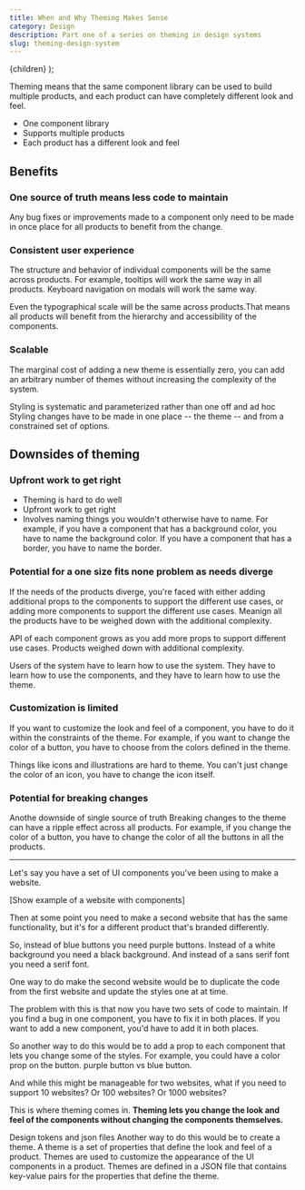 ```yaml
---
title: When and Why Theming Makes Sense
category: Design
description: Part one of a series on theming in design systems
slug: theming-design-system
---
```


  <BlogPostLayout meta={meta}>{children}</BlogPostLayout>
);

Theming means that the same component library can be used to build multiple products, and each product can have completely different look and feel. 

- One component library
- Supports multiple products
- Each product has a different look and feel

## Benefits

### One source of truth means less code to maintain
Any bug fixes or improvements made to a component only need to be made in once place for all products to benefit from the change.

### Consistent user experience
The structure and behavior of individual components will be the same across products. For example, tooltips will work the same way in all products. Keyboard navigation on modals will work the same way. 

Even the typographical scale will be the same across products.That means all products will benefit from the hierarchy and accessibility of the components.

### Scalable 
The marginal cost of adding a new theme is essentially zero, you can add an arbitrary number of themes without increasing the complexity of the system.

Styling is systematic and parameterized rather than one off and ad hoc
Styling changes have to be made in one place -- the theme -- and from a constrained set of options. 

## Downsides of theming

### Upfront work to get right
- Theming is hard to do well
- Upfront work to get right
- Involves naming things you wouldn't otherwise have to name. For example, if you have a component that has a background color, you have to name the background color. If you have a component that has a border, you have to name the border.

### Potential for a one size fits none problem as needs diverge
If the needs of the products diverge, you're faced with either adding additional props to the components to support the different use cases, or adding more components to support the different use cases. Meanign all the products have to be weighed down with the additional complexity.

API of each component grows as you add more props to support different use cases. Products weighed down with additional complexity.

Users of the system have to learn how to use the system. They have to learn how to use the components, and they have to learn how to use the theme.

### Customization is limited
If you want to customize the look and feel of a component, you have to do it within the constraints of the theme. For example, if you want to change the color of a button, you have to choose from the colors defined in the theme.

Things like icons and illustrations are hard to theme. You can't just change the color of an icon, you have to change the icon itself.

### Potential for breaking changes
Anothe downside of single source of truth
Breaking changes to the theme can have a ripple effect across all products. For example, if you change the color of a button, you have to change the color of all the buttons in all the products.

--- 

Let's say you have a set of UI components you've been using to make a website. 

[Show example of a website with components]

Then at some point you need to make a second website that has the same functionality, but it's for a different product that's branded differently.

So, instead of blue buttons you need purple buttons. Instead of a white background you need a black background. And instead of a sans serif font you need a serif font. 

One way to do make the second website would be to duplicate the code from the first website and update the styles one at at time.

The problem with this is that now you have two sets of code to maintain. If you find a bug in one component, you have to fix it in both places. If you want to add a new component, you'd have to add it in both places.

So another way to do this would be to add a prop to each component that lets you change some of the styles. For example, you could have a color prop on the button.  purple button vs blue button.

And while this might be manageable for two websites, what if you need to support 10 websites? Or 100 websites? Or 1000 websites?

This is where theming comes in. **Theming lets you change the look and feel of the components without changing the components themselves.**


Design tokens and json files
Another way to do this would be to create a theme. A theme is a set of properties that define the look and feel of a product. Themes are used to customize the appearance of the UI components in a product. Themes are defined in a JSON file that contains key-value pairs for the properties that define the theme.


